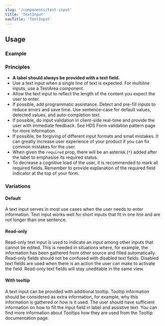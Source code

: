 ```yaml
---
slug: '/components/text-input'
title: 'TextInput'
navTitle: 'TextInput'
---
```




## Usage

### Example

<PlaygroundPreview>
  <TextInput
    id="textinput"
    label="Label"
    placeholder="Placeholder"
    helperText="Assistive text"
    required
    style={{ maxWidth: '320px' }}
  />
</PlaygroundPreview>

### Principles

- **A label should always be provided with a text field.**
- Use a text input when a single line of text is expected. For multiline inputs, use a <InternalLink href="/components/text-area">TextArea component.</InternalLink>
- Allow the text input to reflect the length of the content you expect the user to enter.
- If possible, add programmatic assistance. Detect and pre-fill inputs to reduce errors and save time. Use sentence-case for default values, detected values, and auto-completion text.
- If possible, do input validation in client-side real-time and provide the user with immediate feedback. See <InternalLink href="/patterns/forms/form-validation">HDS Form validation pattern page</InternalLink> for more information.
- If possible, be forgiving of different input formats and small mistakes. It can greatly increase user experience of your product if you can fix common mistakes for the user.
- When given the `required` prop, there will be an asterisk (`*`) added after the label to emphasise its required status.
- To decrease a cognitive load of the user, it is recommended to mark all required fields. Remember to provide explanation of the required field indicator at the top of your form.

### Variations

#### Default

A text input serves in most use cases when the user needs to enter information. Text input works well for short inputs that fit in one line and are not longer than one sentence.

<PlaygroundPreview>
  <TextInput
    id="textinput-default"
    label="Label"
    placeholder="Placeholder"
    helperText="Assistive text"
    required
    style={{ maxWidth: '320px' }}
  />
</PlaygroundPreview>

#### Read-only

Read-only text input is used to indicate an input among other inputs that cannot be edited. This is needed in situations where, for example, the information has been gathered from other source and filled automatically. Read-only fields should not be confused with disabled text fields. Disabled text fields are used when there is an action the user can make to activate the field. Read-only text fields will stay uneditable in the same view.

<PlaygroundPreview>
  <TextInput
    id="textinput-readonly"
    label="Label"
    defaultValue="Read-only value"
    helperText="Assistive text"
    readOnly
    style={{ maxWidth: '320px' }}
  />
</PlaygroundPreview>

#### With tooltip

A text input can be provided with additional tooltip. Tooltip information should be considered as extra information, for example, why this information is gathered or how is it used. The user should have sufficient information on how to fill the input field in label and assistive text. You can find more information about Tooltips how they are used from the <InternalLink href="/components/tooltip">Tooltip documentation page</InternalLink>.

<PlaygroundPreview>
  <TextInput
    id="textinput-tooltip"
    label="Label"
    placeholder="Placeholder"
    tooltipLabel="Tooltip label"
    tooltipButtonLabel="Tooltip button label"
    tooltipText='Tooltips contain "nice to have" information. Default Tooltip contents should not be longer than two to three sentences. For longer descriptions, provide a link to a separate page.'
    style={{ maxWidth: '320px' }}
  />
</PlaygroundPreview>
